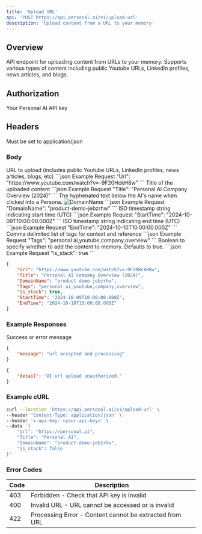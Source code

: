```yaml
---
title: 'Upload URL'
api: 'POST https://api.personal.ai/v1/upload-url'
description: 'Upload content from a URL to your memory'
---
```


## Overview

API endpoint for uploading content from URLs to your memory. Supports various types of content including public Youtube URLs, LinkedIn profiles, news articles, and blogs.

## Authorization
<ParamField header="x-api-key" type="string" required>
  Your Personal AI API key
</ParamField>


## Headers

<ParamField header="Content-Type" type="string" required>
  Must be set to application/json
</ParamField>

### Body

<ParamField body="Url" type="string" required>
  URL to upload (includes public Youtube URLs, LinkedIn profiles, news articles, blogs, etc)
  ```json Example Request
  "Url": "https://www.youtube.com/watch?v=-9F20HckH8w"
  ```
</ParamField>

<ParamField body="Title" type="string" optional>
  Title of the uploaded content
 ```json Example Request
  "Title": "Personal AI Company Overview (2024)"
  ```
</ParamField>

<ParamField body="DomainName" type="string" required>
  The hyphenated text below the AI's name when clicked into a Persona.
<img alt="DomainName" classname="block dark:hidden" src="/images/domainname.png" />
   ```json Example Request
  "DomainName": "product-demo-jebzrhw"
  ```
</ParamField>

<ParamField body="StartTime" type="string" optional>
  ISO timestamp string indicating start time (UTC)
```json Example Request
"StartTime": "2024-10-09T10:00:00.000Z"
```
</ParamField>

<ParamField body="EndTime" type="string" optional>
  ISO timestamp string indicating end time (UTC)
  ```json Example Request
"EndTime": "2024-10-10T10:00:00.000Z"
```
</ParamField>

<ParamField body="Tags" type="string" optional>
  Comma delimited list of tags for context and reference
    ```json Example Request
"Tags": "personal ai,youtube,company,overview"
```
</ParamField>

<ParamField body="is_stack" type="boolean" optional>
  Boolean to specify whether to add the content to memory. Defaults to true.
      ```json Example Request
"is_stack": true
```
</ParamField>

```json Example
{
    "Url": "https://www.youtube.com/watch?v=-9F20HckH8w",
    "Title": "Personal AI Company Overview (2024)",
    "DomainName": "product-demo-jebzrhw",
    "Tags": "personal ai,youtube,company,overview",
    "is_stack": true,
    "StartTime": "2024-10-09T10:00:00.000Z",
    "EndTime": "2024-10-10T10:00:00.000Z"
}
```

### Example Responses

<ResponseField name="message" type="string">
  Success or error message
</ResponseField>

```json Example Success Response
{
    "message": "url accepted and processing"
}
```

```json Example Error Response
{
    "detail": "AI url upload unauthorized."
}
```

### Example cURL

```bash cURL
curl --location 'https://api.personal.ai/v1/upload-url' \
--header 'Content-Type: application/json' \
--header 'x-api-key: <your-api-key>' \
--data '{
    "Url": "https://personal.ai",
    "Title": "Personal AI",
    "DomainName": "product-demo-jebzrhw",
    "is_stack": false
}'
```

### Error Codes

| Code | Description |
| --- | --- |
| 403 | Forbidden - Check that API key is invalid |
| 400 | Invalid URL - URL cannot be accessed or is invalid |
| 422 | Processing Error - Content cannot be extracted from URL |
